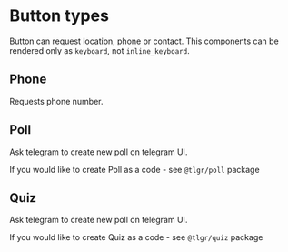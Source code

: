 # Button types

Button can request location, phone or contact. This components can be rendered only as `keyboard`, not `inline_keyboard`.

## Phone

Requests phone number.

## Poll

Ask telegram to create new poll on telegram UI.

If you would like to create Poll as a code - see `@tlgr/poll` package

## Quiz

Ask telegram to create new poll on telegram UI.

If you would like to create Quiz as a code - see `@tlgr/quiz` package
